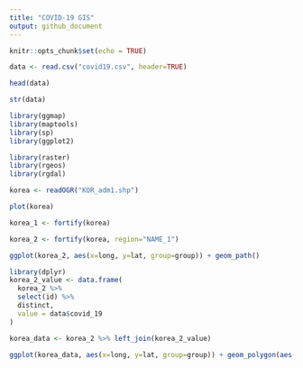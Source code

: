 ```yaml
---
title: "COVID-19 GIS"
output: github_document
---
```


```r
knitr::opts_chunk$set(echo = TRUE)
```


```r
data <- read.csv("covid19.csv", header=TRUE)
```

```r
head(data)
```

```r
str(data)
```

```r
library(ggmap)
library(maptools)
library(sp)
library(ggplot2)
```

```r
library(raster)
library(rgeos)
library(rgdal)
```

```r
korea <- readOGR("KOR_adm1.shp")
```

```r
plot(korea)
```

```r
korea_1 <- fortify(korea)
```

```r
korea_2 <- fortify(korea, region="NAME_1")
```


```r
ggplot(korea_2, aes(x=long, y=lat, group=group)) + geom_path()
```

```r
library(dplyr)
korea_2_value <- data.frame(
  korea_2 %>%
  select(id) %>%
  distinct,
  value = data$covid_19
)
```

```r
korea_data <- korea_2 %>% left_join(korea_2_value)
```

```r
ggplot(korea_data, aes(x=long, y=lat, group=group)) + geom_polygon(aes(fill=value))
```

